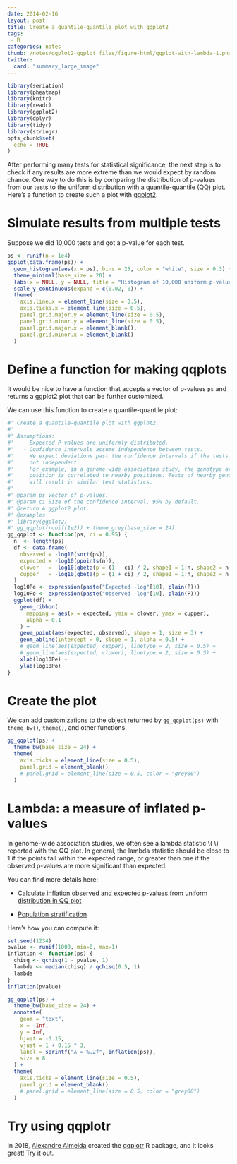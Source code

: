 ```yaml
---
date: 2014-02-16
layout: post
title: Create a quantile-quantile plot with ggplot2
tags:
 - R
categories: notes
thumb: /notes/ggplot2-qqplot_files/figure-html/qqplot-with-lambda-1.png
twitter:
  card: "summary_large_image"
---
```


```r
library(seriation)
library(pheatmap)
library(knitr)
library(readr)
library(ggplot2)
library(dplyr)
library(tidyr)
library(stringr)
opts_chunk$set(
  echo = TRUE
)
```

After performing many tests for statistical significance, the next step is to
check if any results are more extreme than we would expect by random chance.
One way to do this is by comparing the distribution of p-values from our tests
to the uniform distribution with a quantile-quantile (QQ) plot. Here's a
function to create such a plot with [ggplot2].

[ggplot2]: http://docs.ggplot2.org/

<!--more-->

# Simulate results from multiple tests

Suppose we did 10,000 tests and got a p-value for each test.

```r
ps <- runif(n = 1e4)
ggplot(data.frame(ps)) +
  geom_histogram(aes(x = ps), bins = 25, color = "white", size = 0.3) +
  theme_minimal(base_size = 20) +
  labs(x = NULL, y = NULL, title = "Histogram of 10,000 uniform p-values") +
  scale_y_continuous(expand = c(0.02, 0)) +
  theme(
    axis.line.x = element_line(size = 0.5),
    axis.ticks.x = element_line(size = 0.5),
    panel.grid.major.y = element_line(size = 0.5),
    panel.grid.minor.y = element_line(size = 0.5),
    panel.grid.major.x = element_blank(),
    panel.grid.minor.x = element_blank()
  )
```

# Define a function for making qqplots

It would be nice to have a function that accepts a vector of p-values `ps` and
returns a ggplot2 plot that can be further customized.

We can use this function to create a quantile-quantile plot:

```r
#' Create a quantile-quantile plot with ggplot2.
#'
#' Assumptions:
#'   - Expected P values are uniformly distributed.
#'   - Confidence intervals assume independence between tests.
#'     We expect deviations past the confidence intervals if the tests are
#'     not independent.
#'     For example, in a genome-wide association study, the genotype at any
#'     position is correlated to nearby positions. Tests of nearby genotypes
#'     will result in similar test statistics.
#'
#' @param ps Vector of p-values.
#' @param ci Size of the confidence interval, 95% by default.
#' @return A ggplot2 plot.
#' @examples
#' library(ggplot2)
#' gg_qqplot(runif(1e2)) + theme_grey(base_size = 24)
gg_qqplot <- function(ps, ci = 0.95) {
  n  <- length(ps)
  df <- data.frame(
    observed = -log10(sort(ps)),
    expected = -log10(ppoints(n)),
    clower   = -log10(qbeta(p = (1 - ci) / 2, shape1 = 1:n, shape2 = n:1)),
    cupper   = -log10(qbeta(p = (1 + ci) / 2, shape1 = 1:n, shape2 = n:1))
  )
  log10Pe <- expression(paste("Expected -log"[10], plain(P)))
  log10Po <- expression(paste("Observed -log"[10], plain(P)))
  ggplot(df) +
    geom_ribbon(
      mapping = aes(x = expected, ymin = clower, ymax = cupper),
      alpha = 0.1
    ) +
    geom_point(aes(expected, observed), shape = 1, size = 3) +
    geom_abline(intercept = 0, slope = 1, alpha = 0.5) +
    # geom_line(aes(expected, cupper), linetype = 2, size = 0.5) +
    # geom_line(aes(expected, clower), linetype = 2, size = 0.5) +
    xlab(log10Pe) +
    ylab(log10Po)
}
```

# Create the plot

We can add customizations to the object returned by `gg_qqplot(ps)` with
`theme_bw()`, `theme()`, and other functions.

```r
gg_qqplot(ps) +
  theme_bw(base_size = 24) +
  theme(
    axis.ticks = element_line(size = 0.5),
    panel.grid = element_blank()
    # panel.grid = element_line(size = 0.5, color = "grey80")
  )
```

# Lambda: a measure of inflated p-values

In genome-wide association studies, we often see a lambda statistic \\(
\lambda \\) reported with the QQ plot. In general, the lambda statistic should
be close to 1 if the points fall within the expected range, or greater than
one if the observed p-values are more significant than expected.

You can find more details here:

- [Calculate inflation observed and expected p-values from uniform distribution in QQ plot][1]

- [Population stratification][2]

[1]: https://stats.stackexchange.com/questions/110755/how-calculate-inflation-observed-and-expected-p-values-from-uniform-distribution 
[2]: https://en.wikipedia.org/wiki/Population_stratification

Here's how you can compute it:

```r
set.seed(1234)
pvalue <- runif(1000, min=0, max=1)
inflation <- function(ps) {
  chisq <- qchisq(1 - pvalue, 1)
  lambda <- median(chisq) / qchisq(0.5, 1)
  lambda
}
inflation(pvalue)
```

```r
gg_qqplot(ps) +
  theme_bw(base_size = 24) +
  annotate(
    geom = "text",
    x = -Inf,
    y = Inf,
    hjust = -0.15,
    vjust = 1 + 0.15 * 3,
    label = sprintf("λ = %.2f", inflation(ps)),
    size = 8
  ) +
  theme(
    axis.ticks = element_line(size = 0.5),
    panel.grid = element_blank()
    # panel.grid = element_line(size = 0.5, color = "grey80")
  )
```

# Try using qqplotr

In 2018, [Alexandre Almeida][aloy] created the [qqplotr] R package, and it
looks great! Try it out.

[aloy]: https://github.com/aloy
[qqplotr]: https://cran.r-project.org/package=qqplotr

